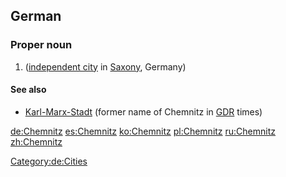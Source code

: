 ==German==
{{wikipedia|lang=de}}

===Proper noun===
{{de-proper noun|g=n}}

# {{l|en|Chemnitz}} ([[independent city]] in [[Saxony]], Germany)

====See also====
*[[Karl-Marx-Stadt]] (former name of Chemnitz in [[GDR]] times)

[[Category:de:Cities]]

[[de:Chemnitz]]
[[es:Chemnitz]]
[[ko:Chemnitz]]
[[pl:Chemnitz]]
[[ru:Chemnitz]]
[[zh:Chemnitz]]